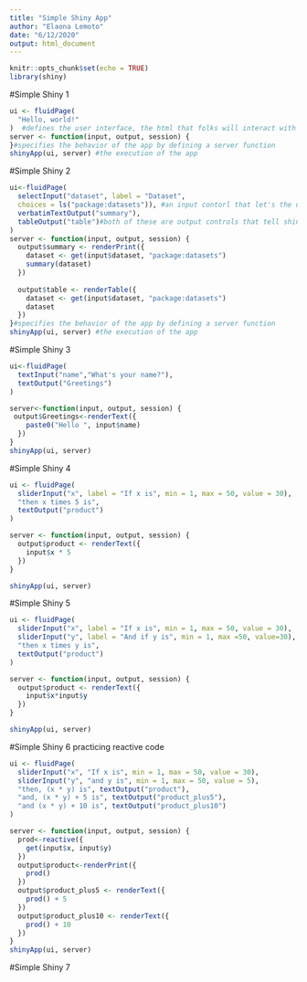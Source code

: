 ```yaml
---
title: "Simple Shiny App"
author: "Elaona Lemoto"
date: "6/12/2020"
output: html_document
---
```


```r
knitr::opts_chunk$set(echo = TRUE)
library(shiny)
```


#Simple Shiny 1
```r
ui <- fluidPage(
  "Hello, world!"
)  #defines the user interface, the html that folks will interact with
server <- function(input, output, session) {
}#specifies the behavior of the app by defining a server function
shinyApp(ui, server) #the execution of the app 

```


#Simple Shiny 2

```r
ui<-fluidPage(
  selectInput("dataset", label = "Dataset",
  choices = ls("package:datasets")), #an input contorl that let's the user interact with the app by providing a value
  verbatimTextOutput("summary"),
  tableOutput("table")#both of these are output controls that tell shiny where to put rendered output
)
server <- function(input, output, session) {
  output$summary <- renderPrint({
    dataset <- get(input$dataset, "package:datasets")
    summary(dataset)
  })
  
  output$table <- renderTable({
    dataset <- get(input$dataset, "package:datasets")
    dataset
  })
}#specifies the behavior of the app by defining a server function
shinyApp(ui, server) #the execution of the app 
```

#Simple Shiny 3
```r
ui<-fluidPage(
  textInput("name","What's your name?"),
  textOutput("Greetings")
)

server<-function(input, output, session) {
 output$Greetings<-renderText({
    paste0("Hello ", input$name)
  })
}
shinyApp(ui, server)
```

#Simple Shiny 4

```r
ui <- fluidPage(
  sliderInput("x", label = "If x is", min = 1, max = 50, value = 30),
  "then x times 5 is",
  textOutput("product")
)

server <- function(input, output, session) {
  output$product <- renderText({ 
    input$x * 5
  })
}

shinyApp(ui, server)
```


#Simple Shiny 5

```r
ui <- fluidPage(
  sliderInput("x", label = "If x is", min = 1, max = 50, value = 30),
  sliderInput("y", label = "And if y is", min = 1, max =50, value=30),
  "then x times y is",
  textOutput("product")
)

server <- function(input, output, session) {
  output$product <- renderText({ 
    input$x*input$y
  })
}

shinyApp(ui, server)
```

#Simple Shiny 6 practicing reactive code
```r
ui <- fluidPage(
  sliderInput("x", "If x is", min = 1, max = 50, value = 30),
  sliderInput("y", "and y is", min = 1, max = 50, value = 5),
  "then, (x * y) is", textOutput("product"),
  "and, (x * y) + 5 is", textOutput("product_plus5"),
  "and (x * y) + 10 is", textOutput("product_plus10")
)

server <- function(input, output, session) {
  prod<-reactive({
    get(input$x, input$y)
  })
  output$product<-renderPrint({
    prod()
  })
  output$product_plus5 <- renderText({ 
    prod() + 5
  })
  output$product_plus10 <- renderText({ 
    prod() + 10
  })
}
shinyApp(ui, server)
```


#Simple Shiny 7